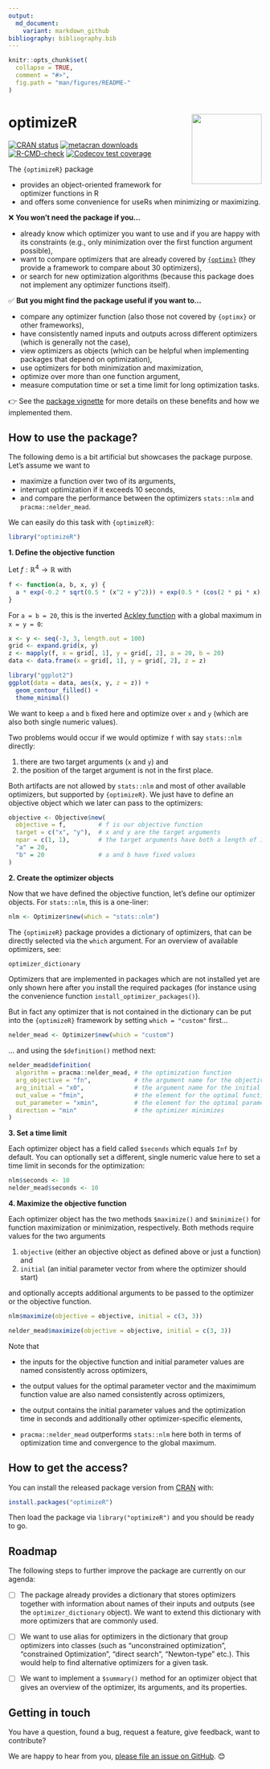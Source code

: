 ```yaml
---
output:
  md_document:
    variant: markdown_github
bibliography: bibliography.bib
---
```


<!-- README.md is generated from README.Rmd. Please edit that file -->

```r
knitr::opts_chunk$set(
  collapse = TRUE, 
  comment = "#>", 
  fig.path = "man/figures/README-"
)
```

# optimizeR <img src="man/figures/logo.png" align="right" height="139" />

<!-- badges: start -->
[![CRAN status](https://www.r-pkg.org/badges/version/optimizeR)](https://CRAN.R-project.org/package=optimizeR)
[![metacran downloads](https://cranlogs.r-pkg.org/badges/last-month/optimizeR)](https://cran.r-project.org/package=optimizeR)
[![R-CMD-check](https://github.com/loelschlaeger/optimizeR/workflows/R-CMD-check/badge.svg)](https://github.com/loelschlaeger/optimizeR/actions)
[![Codecov test coverage](https://codecov.io/gh/loelschlaeger/optimizeR/branch/master/graph/badge.svg)](https://app.codecov.io/gh/loelschlaeger/optimizeR?branch=master)
<!-- badges: end -->

The `{optimizeR}` package 

- provides an object-oriented framework for optimizer functions in R
- and offers some convenience for useRs when minimizing or maximizing.

❌ **You won't need the package if you...**

- already know which optimizer you want to use and if you are happy with its constraints (e.g., only minimization over the first function argument possible),
- want to compare optimizers that are already covered by [`{optimx}`](https://CRAN.R-project.org/package=optimx) (they provide a framework to compare about 30 optimizers),
- or search for new optimization algorithms (because this package does not implement any optimizer functions itself).

✅ **But you might find the package useful if you want to...**

- compare any optimizer function (also those not covered by `{optimx}` or other frameworks),
- have consistently named inputs and outputs across different optimizers (which is generally not the case),
- view optimizers as objects (which can be helpful when implementing packages that depend on optimization),
- use optimizers for both minimization and maximization,
- optimize over more than one function argument,
- measure computation time or set a time limit for long optimization tasks.

👉️ See the [package vignette](https://loelschlaeger.de/optimizeR/articles/optimizeR.html) for more details on these benefits and how we implemented them.

## How to use the package?

The following demo is a bit artificial but showcases the package purpose. Let's assume we want to 

- maximize a function over two of its arguments,
- interrupt optimization if it exceeds 10 seconds,
- and compare the performance between the optimizers `stats::nlm` and `pracma::nelder_mead`.

We can easily do this task with `{optimizeR}`:

```r
library("optimizeR")
```

**1. Define the objective function**

Let $f:\mathbb{R}^4\to\mathbb{R}$ with

```r
f <- function(a, b, x, y) {
  a * exp(-0.2 * sqrt(0.5 * (x^2 + y^2))) + exp(0.5 * (cos(2 * pi * x) + cos(2 * pi * y))) - exp(1) - b
}
```

For `a = b = 20`, this is the inverted [Ackley function](https://en.wikipedia.org/wiki/Ackley_function) with a global maximum in `x = y = 0`:

```r
x <- y <- seq(-3, 3, length.out = 100)
grid <- expand.grid(x, y)
z <- mapply(f, x = grid[, 1], y = grid[, 2], a = 20, b = 20)
data <- data.frame(x = grid[, 1], y = grid[, 2], z = z)

library("ggplot2")
ggplot(data = data, aes(x, y, z = z)) +
  geom_contour_filled() +
  theme_minimal()
```

We want to keep `a` and `b` fixed here and optimize over `x` and `y` (which are also both single numeric values).

Two problems would occur if we would optimize `f` with say `stats::nlm` directly: 

1. there are two target arguments (`x` and `y`) and 
2. the position of the target argument is not in the first place. 

Both artifacts are not allowed by `stats::nlm` and most of other available optimizers, but supported by `{optimizeR}`. We just have to define an objective object which we later can pass to the optimizers:

```r
objective <- Objective$new(
  objective = f,         # f is our objective function
  target = c("x", "y"),  # x and y are the target arguments
  npar = c(1, 1),        # the target arguments have both a length of 1
  "a" = 20,              
  "b" = 20               # a and b have fixed values
)
```

**2. Create the optimizer objects**

Now that we have defined the objective function, let's define our optimizer objects. For `stats::nlm`, this is a one-liner:

```r
nlm <- Optimizer$new(which = "stats::nlm")
```

The `{optimizeR}` package provides a dictionary of optimizers, that can be directly selected via the `which` argument. For an overview of available optimizers, see:

```r
optimizer_dictionary
```

Optimizers that are implemented in packages which are not installed yet are only shown here after you install the required packages (for instance using the convenience function `install_optimizer_packages()`).

But in fact any optimizer that is not contained in the dictionary can be put into the `{optimizeR}` framework by setting `which = "custom"` first...

```r
nelder_mead <- Optimizer$new(which = "custom")
```

... and using the `$definition()` method next:

```r
nelder_mead$definition(
  algorithm = pracma::nelder_mead, # the optimization function
  arg_objective = "fn",            # the argument name for the objective function
  arg_initial = "x0",              # the argument name for the initial values
  out_value = "fmin",              # the element for the optimal function value in the output
  out_parameter = "xmin",          # the element for the optimal parameters in the output
  direction = "min"                # the optimizer minimizes
)
```

**3. Set a time limit**

Each optimizer object has a field called `$seconds` which equals `Inf` by default. You can optionally set a different, single numeric value here to set a time limit in seconds for the optimization:

```r
nlm$seconds <- 10
nelder_mead$seconds <- 10
```

**4. Maximize the objective function**

Each optimizer object has the two methods `$maximize()` and `$minimize()` for function maximization or minimization, respectively. Both methods require values for the two arguments

1. `objective` (either an objective object as defined above or just a function) and
2. `initial` (an initial parameter vector from where the optimizer should start)

and optionally accepts additional arguments to be passed to the optimizer or the objective function.

```r
nlm$maximize(objective = objective, initial = c(3, 3))
```

```r
nelder_mead$maximize(objective = objective, initial = c(3, 3))
```

Note that

- the inputs for the objective function and initial parameter values are named consistently across optimizers,

- the output values for the optimal parameter vector and the maximimum function value are also named consistently across optimizers,

- the output contains the initial parameter values and the optimization time in seconds and additionally other optimizer-specific elements,

- `pracma::nelder_mead` outperforms `stats::nlm` here both in terms of optimization time and convergence to the global maximum.

## How to get the access?

You can install the released package version from [CRAN](https://CRAN.R-project.org) with:

```r
install.packages("optimizeR")
```

Then load the package via `library("optimizeR")` and you should be ready to go.

## Roadmap

The following steps to further improve the package are currently on our agenda:

- [ ] The package already provides a dictionary that stores optimizers together with information about names of their inputs and outputs (see the `optimizer_dictionary` object). We want to extend this dictionary with more optimizers that are commonly used.

- [ ] We want to use alias for optimizers in the dictionary that group optimizers into classes (such as "unconstrained optimization", "constrained Optimization", "direct search", "Newton-type" etc.). This would help to find alternative optimizers for a given task.

- [ ] We want to implement a `$summary()` method for an optimizer object that gives an overview of the optimizer, its arguments, and its properties.

## Getting in touch

You have a question, found a bug, request a feature, give feedback, want to contribute? 

We are happy to hear from you, [please file an issue on GitHub](https://github.com/loelschlaeger/optimizeR/issues/new/choose). 😊
